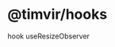 
# @timvir/hooks

<div
  style={{
    fontSize: "1.1em",
    margin: "24px -16px .5em",
    padding: "6px 16px 3px",
    background: "var(--c-p-0)",
    borderBottom: "2px solid var(--c-p-2)",
  }}
>
  <span style={{ color: "var(--c-text-light)" }}>hook</span> <span style={{ fontWeight: 500 }}>useResizeObserver</span>
</div>
